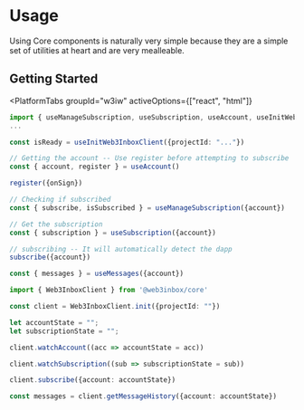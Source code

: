 
# Usage

Using Core components is naturally very simple because they are a simple set of utilities at heart
and are very mealleable. 



## Getting Started

<PlatformTabs
	groupId="w3iw"
	activeOptions={["react", "html"]}
>
<PlatformTabItem value="react">

```ts
import { useManageSubscription, useSubscription, useAccount, useInitWeb3InboxClient, useMessages } from "@web3inbox/react-widget";
...

const isReady = useInitWeb3InboxClient({projectId: "..."})

// Getting the account -- Use register before attempting to subscribe
const { account, register } = useAccount()

register({onSign})

// Checking if subscribed
const { subscribe, isSubscribed } = useManageSubscription({account})

// Get the subscription
const { subscription } = useSubscription({account})

// subscribing -- It will automatically detect the dapp
subscribe({account})

const { messages } = useMessages({account})

```

</PlatformTabItem>
<PlatformTabItem value="html">

```ts
import { Web3InboxClient } from '@web3inbox/core'

const client = Web3InboxClient.init({projectId: ""})

let accountState = "";
let subscriptionState = "";

client.watchAccount((acc => accountState = acc))

client.watchSubscription((sub => subscriptionState = sub))

client.subscribe({account: accountState})

const messages = client.getMessageHistory({account: accountState})
```

</PlatformTabItem>
</PlatformTabs>
